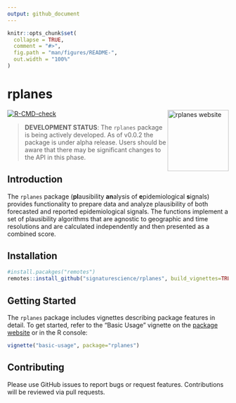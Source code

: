 ```yaml
---
output: github_document
---
```


<!-- README.md is generated from README.Rmd. Please edit that file -->

```r
knitr::opts_chunk$set(
  collapse = TRUE,
  comment = "#>",
  fig.path = "man/figures/README-",
  out.width = "100%"
)
```

# rplanes

<a href="https://signaturescience.github.io/rplanes/"><img src="man/figures/logo.png" align="right" height="139" alt="rplanes website" /></a>

<!-- badges: start -->
[![R-CMD-check](https://github.com/signaturescience/rplanes/actions/workflows/R-CMD-check.yaml/badge.svg)](https://github.com/signaturescience/rplanes/actions/workflows/R-CMD-check.yaml)
<!-- badges: end -->

> **DEVELOPMENT STATUS**: The `rplanes` package is being actively developed. As of v0.0.2 the package is under alpha release. Users should be aware that there may be significant changes to the API in this phase.

## Introduction

The `rplanes` package (**pl**ausibility **an**alysis of **e**pidemiological **s**ignals) provides functionality to prepare data and analyze plausibility of both forecasted and reported epidemiological signals. The functions implement a set of plausibility algorithms that are agnostic to geographic and time resolutions and are calculated independently and then presented as a combined score. 


## Installation

``` r
#install.pacakges("remotes")
remotes::install_github("signaturescience/rplanes", build_vignettes=TRUE)
```

## Getting Started

The `rplanes` package includes vignettes describing package features in detail. To get started, refer to the "Basic Usage" vignette on the [package website](https://signaturescience.github.io/rplanes/articles/basic-usage.html) or in the R console:

```r
vignette("basic-usage", package="rplanes")
```

## Contributing

Please use GitHub issues to report bugs or request features. Contributions will be reviewed via pull requests.
